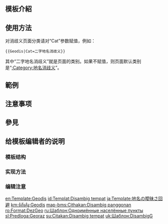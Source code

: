 <IncludeOnly><!-- 在這裡加入模板的保護標識 --></IncludeOnly>
<!-- 在本行下編輯模板說明 -->
== 模板介紹 ==

== 使用方法 ==
对消歧义页面分类请对“Cat”参数赋值，例如：
<PRE>
{{Geodis|Cat=二字地名消歧义}}
</PRE>
其中“二字地名消歧义”就是页面的类别。如果不赋值，则页面默认类别是“[[:Category:地名消歧义]]”。

== 範例 ==

== 注意事项 ==

== 參見 ==

== 给模板编辑者的说明 ==
=== 模板结构 ===
=== 实现方法 ===
=== 编辑注意 ===

<IncludeOnly>
<!-- 本行下加入模板的分類 -->
[[Category:消歧義模板|{{PAGENAME}}]]

<!-- 本行下加入模板的跨語言鏈接 -->
[[en:Template:Geodis]]
[[id:Templat:Disambig tempat]]
[[ja:Template:地名の曖昧さ回避]]
[[km:ទំព័រគំរូ:Geodis]]
[[map-bms:Cithakan:Disambig panggonan]]
[[ro:Format:DezGeo]]
[[ru:Шаблон:Одноимённые населённые пункты]]
[[sl:Predloga:Georaz]]
[[su:Citakan:Disambig tempat]]
[[uk:Шаблон:DisambigG]]

</IncludeOnly>